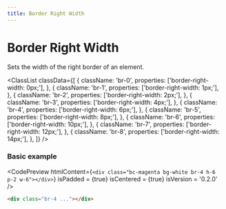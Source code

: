 ```yaml
---
title: Border Right Width
---
```



# Border Right Width

Sets the width of the right border of an element.

<ClassList
  classData={[
    {
      className: 'br-0',
      properties: ['border-right-width: 0px;'],
    },
    {
      className: 'br-1',
      properties: ['border-right-width: 1px;'],
    },
    {
      className: 'br-2',
      properties: ['border-right-width: 2px;'],
    },
    {
      className: 'br-3',
      properties: ['border-right-width: 4px;'],
    },
    {
      className: 'br-4',
      properties: ['border-right-width: 6px;'],
    },
    {
      className: 'br-5',
      properties: ['border-right-width: 8px;'],
    },
    {
      className: 'br-6',
      properties: ['border-right-width: 10px;'],
    },
    {
      className: 'br-7',
      properties: ['border-right-width: 12px;'],
    },
    {
      className: 'br-8',
      properties: ['border-right-width: 14px;'],
    },
  ]}
/>

### Basic example

<CodePreview
  htmlContent={`
    <div class="bc-magenta bg-white br-4 h-6 p-2 w-6"></div>
  `}
  isPadded = {true}
  isCentered = {true}
  isVersion = '0.2.0'
/>

```html
<div class="br-4 ..."></div>
```